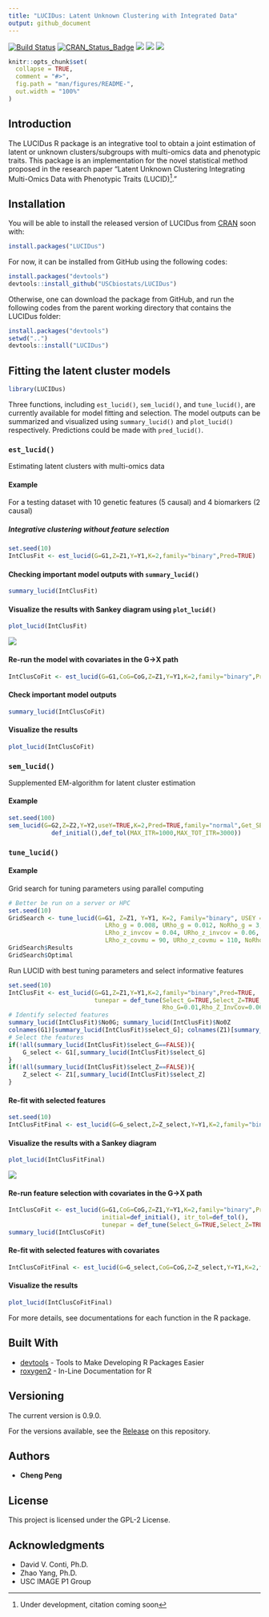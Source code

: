 ```yaml
---
title: "LUCIDus: Latent Unknown Clustering with Integrated Data"
output: github_document
---
```

[![Build Status](https://travis-ci.org/USCbiostats/LUCIDus.svg?branch=master)](https://travis-ci.org/USCbiostats/LUCIDus)
[![CRAN_Status_Badge](http://www.r-pkg.org/badges/version/LUCIDus?color=green)](https://cran.r-project.org/package=LUCIDus)
![](https://cranlogs.r-pkg.org/badges/grand-total/LUCIDus?color=blue)
![](https://cranlogs.r-pkg.org/badges/LUCIDus?color=yellow)
![](https://cranlogs.r-pkg.org/badges/last-week/LUCIDus?color=red)

<!-- README.md is generated from README.Rmd. Please edit that file -->

```r
knitr::opts_chunk$set(
  collapse = TRUE,
  comment = "#>",
  fig.path = "man/figures/README-",
  out.width = "100%"
)
```
## Introduction

The LUCIDus R package is an integrative tool to obtain a joint estimation of latent or unknown clusters/subgroups with multi-omics data and phenotypic traits. This package is an implementation for the novel statistical method proposed in the research paper "Latent Unknown Clustering Integrating Multi-Omics Data with Phenotypic Traits (LUCID)^[Under development, citation coming soon]." 

## Installation

You will be able to install the released version of LUCIDus from [CRAN](https://CRAN.R-project.org) soon with:

``` r
install.packages("LUCIDus")
```

For now, it can be installed from GitHub using the following codes:

```r
install.packages("devtools")
devtools::install_github("USCbiostats/LUCIDus")
```

Otherwise, one can download the package from GitHub, and run the following codes from the parent working directory that contains the LUCIDus folder:

```r
install.packages("devtools")
setwd("..")
devtools::install("LUCIDus")
```


## Fitting the latent cluster models

```r
library(LUCIDus)
```

Three functions, including `est_lucid()`, `sem_lucid()`, and `tune_lucid()`, are currently available for model fitting and selection. The model outputs can be summarized and visualized using `summary_lucid()` and `plot_lucid()` respectively. Predictions could be made with `pred_lucid()`.

### `est_lucid()`

Estimating latent clusters with multi-omics data

#### Example

For a testing dataset with 10 genetic features (5 causal) and 4 biomarkers (2 causal)

##### Integrative clustering without feature selection

```r
set.seed(10)
IntClusFit <- est_lucid(G=G1,Z=Z1,Y=Y1,K=2,family="binary",Pred=TRUE)
```

#### Checking important model outputs with `summary_lucid()`

```r
summary_lucid(IntClusFit)
```


#### Visualize the results with Sankey diagram using `plot_lucid()`

```r
plot_lucid(IntClusFit)
```

![](man/figures/Sankey2.png)

#### Re-run the model with covariates in the G->X path

```r
IntClusCoFit <- est_lucid(G=G1,CoG=CoG,Z=Z1,Y=Y1,K=2,family="binary",Pred=TRUE)
```

#### Check important model outputs

```r
summary_lucid(IntClusCoFit)
```

#### Visualize the results

```r
plot_lucid(IntClusCoFit)
```


### `sem_lucid()`

Supplemented EM-algorithm for latent cluster estimation

#### Example

```r
set.seed(100)
sem_lucid(G=G2,Z=Z2,Y=Y2,useY=TRUE,K=2,Pred=TRUE,family="normal",Get_SE=TRUE,
            def_initial(),def_tol(MAX_ITR=1000,MAX_TOT_ITR=3000))
```

### `tune_lucid()`

#### Example

Grid search for tuning parameters using parallel computing

```r
# Better be run on a server or HPC
set.seed(10)
GridSearch <- tune_lucid(G=G1, Z=Z1, Y=Y1, K=2, Family="binary", USEY = TRUE,
                           LRho_g = 0.008, URho_g = 0.012, NoRho_g = 3,
                           LRho_z_invcov = 0.04, URho_z_invcov = 0.06, NoRho_z_invcov = 3,
                           LRho_z_covmu = 90, URho_z_covmu = 110, NoRho_z_covmu = 2)
GridSearch$Results
GridSearch$Optimal
```

Run LUCID with best tuning parameters and select informative features
```r
set.seed(10)
IntClusFit <- est_lucid(G=G1,Z=Z1,Y=Y1,K=2,family="binary",Pred=TRUE,
                        tunepar = def_tune(Select_G=TRUE,Select_Z=TRUE,
                                           Rho_G=0.01,Rho_Z_InvCov=0.06,Rho_Z_CovMu=90))
# Identify selected features
summary_lucid(IntClusFit)$No0G; summary_lucid(IntClusFit)$No0Z
colnames(G1)[summary_lucid(IntClusFit)$select_G]; colnames(Z1)[summary_lucid(IntClusFit)$select_Z]
# Select the features
if(!all(summary_lucid(IntClusFit)$select_G==FALSE)){
    G_select <- G1[,summary_lucid(IntClusFit)$select_G]
}
if(!all(summary_lucid(IntClusFit)$select_Z==FALSE)){
    Z_select <- Z1[,summary_lucid(IntClusFit)$select_Z]
}
```

#### Re-fit with selected features
```r
set.seed(10)
IntClusFitFinal <- est_lucid(G=G_select,Z=Z_select,Y=Y1,K=2,family="binary",Pred=TRUE)
```

#### Visualize the results with a Sankey diagram

```r
plot_lucid(IntClusFitFinal)
```

![](man/figures/Sankey1.png)

#### Re-run feature selection with covariates in the G->X path
```r
IntClusCoFit <- est_lucid(G=G1,CoG=CoG,Z=Z1,Y=Y1,K=2,family="binary",Pred=TRUE,
                          initial=def_initial(), itr_tol=def_tol(),
                          tunepar = def_tune(Select_G=TRUE,Select_Z=TRUE,Rho_G=0.02,Rho_Z_InvCov=0.1,Rho_Z_CovMu=93))
summary_lucid(IntClusCoFit)
```

#### Re-fit with selected features with covariates
```r
IntClusCoFitFinal <- est_lucid(G=G_select,CoG=CoG,Z=Z_select,Y=Y1,K=2,family="binary",Pred=TRUE)
```

#### Visualize the results
```r
plot_lucid(IntClusCoFitFinal)
```

For more details, see documentations for each function in the R package.

## Built With

* [devtools](https://cran.r-project.org/web/packages/devtools/index.html) - Tools to Make Developing R Packages Easier
* [roxygen2](https://cran.r-project.org/web/packages/roxygen2/index.html) - In-Line Documentation for R

## Versioning

The current version is 0.9.0.

For the versions available, see the [Release](https://github.com/USCbiostats/LUCIDus/releases) on this repository. 

## Authors

* **Cheng Peng**

## License

This project is licensed under the GPL-2 License.

## Acknowledgments

* David V. Conti, Ph.D.
* Zhao Yang, Ph.D.
* USC IMAGE P1 Group
